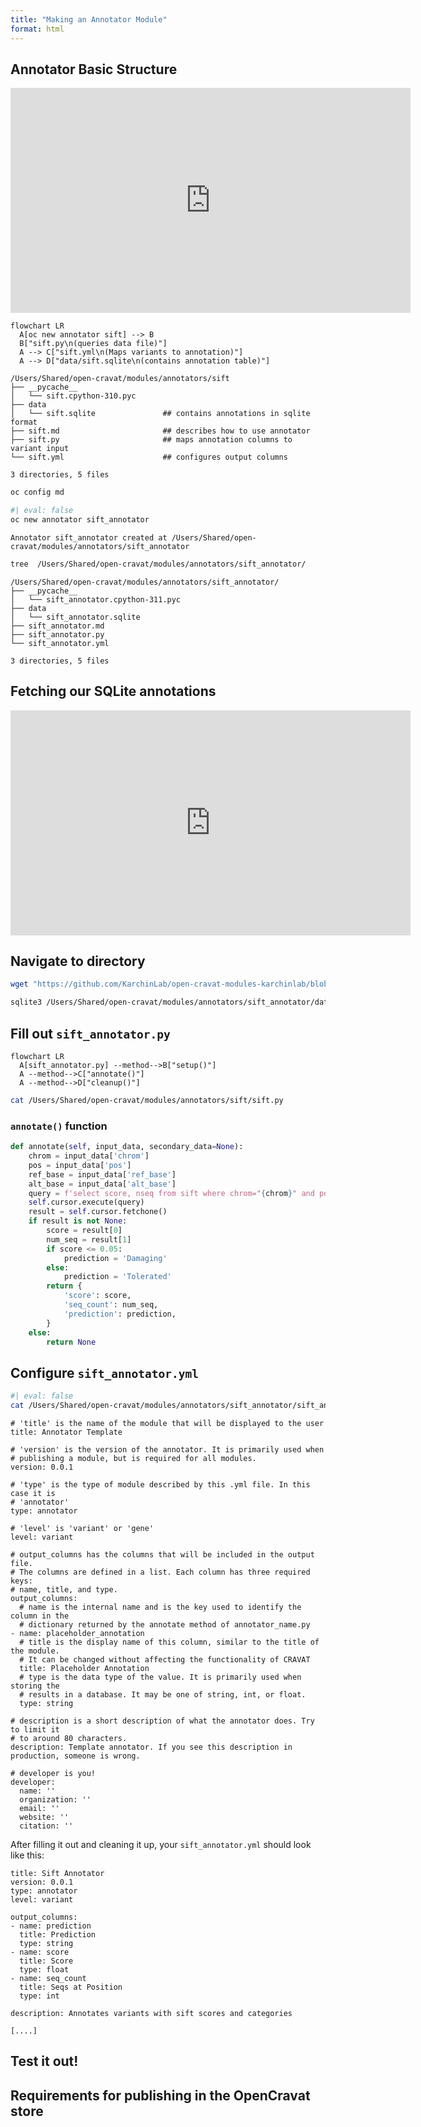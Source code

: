 ```yaml
---
title: "Making an Annotator Module"
format: html
---
```


## Annotator Basic Structure

<iframe src="https://share.descript.com/embed/TybKsmLT2Rx" width="640" height="360" frameborder="0" allowfullscreen></iframe>

```mermaid
flowchart LR
  A[oc new annotator sift] --> B
  B["sift.py\n(queries data file)"]
  A --> C["sift.yml\n(Maps variants to annotation)"]
  A --> D["data/sift.sqlite\n(contains annotation table)"]
```

```
/Users/Shared/open-cravat/modules/annotators/sift
├── __pycache__
│   └── sift.cpython-310.pyc
├── data
│   └── sift.sqlite               ## contains annotations in sqlite format
├── sift.md                       ## describes how to use annotator
├── sift.py                       ## maps annotation columns to variant input
└── sift.yml                      ## configures output columns

3 directories, 5 files
```


```bash
oc config md
```

```bash
#| eval: false
oc new annotator sift_annotator
```

```
Annotator sift_annotator created at /Users/Shared/open-cravat/modules/annotators/sift_annotator
```

```bash
tree  /Users/Shared/open-cravat/modules/annotators/sift_annotator/
```

```
/Users/Shared/open-cravat/modules/annotators/sift_annotator/
├── __pycache__
│   └── sift_annotator.cpython-311.pyc
├── data
│   └── sift_annotator.sqlite
├── sift_annotator.md
├── sift_annotator.py
└── sift_annotator.yml

3 directories, 5 files
```

## Fetching our SQLite annotations

<iframe src="https://share.descript.com/embed/i8O7qSP87s4" width="640" height="360" frameborder="0" allowfullscreen></iframe>

## Navigate to directory

```bash
wget "https://github.com/KarchinLab/open-cravat-modules-karchinlab/blob/master/annotators/example/data/example.sqlite?raw=true"
```


```bash
sqlite3 /Users/Shared/open-cravat/modules/annotators/sift_annotator/data/sift_annotator.sqlite 'select * from sift limit 10;'
```


## Fill out `sift_annotator.py`

```mermaid
flowchart LR
  A[sift_annotator.py] --method-->B["setup()"]
  A --method-->C["annotate()"]
  A --method-->D["cleanup()"]
```

```bash
cat /Users/Shared/open-cravat/modules/annotators/sift/sift.py
```

### `annotate()` function

```python
def annotate(self, input_data, secondary_data=None):
    chrom = input_data['chrom']
    pos = input_data['pos']
    ref_base = input_data['ref_base']
    alt_base = input_data['alt_base']
    query = f'select score, nseq from sift where chrom="{chrom}" and pos={pos} and ref="{ref_base}" and alt="{alt_base}";'
    self.cursor.execute(query)
    result = self.cursor.fetchone()
    if result is not None:
        score = result[0]
        num_seq = result[1]
        if score <= 0.05:
            prediction = 'Damaging'
        else:
            prediction = 'Tolerated'
        return {
            'score': score,
            'seq_count': num_seq,
            'prediction': prediction,
        }
    else:
        return None
```


## Configure `sift_annotator.yml`

```bash
#| eval: false
cat /Users/Shared/open-cravat/modules/annotators/sift_annotator/sift_annotator.yml
```

```
# 'title' is the name of the module that will be displayed to the user
title: Annotator Template

# 'version' is the version of the annotator. It is primarily used when 
# publishing a module, but is required for all modules.
version: 0.0.1

# 'type' is the type of module described by this .yml file. In this case it is
# 'annotator'
type: annotator

# 'level' is 'variant' or 'gene'
level: variant

# output_columns has the columns that will be included in the output file.
# The columns are defined in a list. Each column has three required keys:
# name, title, and type.
output_columns:
  # name is the internal name and is the key used to identify the column in the
  # dictionary returned by the annotate method of annotator_name.py
- name: placeholder_annotation
  # title is the display name of this column, similar to the title of the module.
  # It can be changed without affecting the functionality of CRAVAT
  title: Placeholder Annotation
  # type is the data type of the value. It is primarily used when storing the 
  # results in a database. It may be one of string, int, or float.
  type: string

# description is a short description of what the annotator does. Try to limit it
# to around 80 characters.
description: Template annotator. If you see this description in production, someone is wrong.

# developer is you!
developer:
  name: ''
  organization: ''
  email: ''
  website: ''
  citation: ''
```

After filling it out and cleaning it up, your `sift_annotator.yml` should look like this:

```
title: Sift Annotator
version: 0.0.1
type: annotator
level: variant

output_columns:
- name: prediction
  title: Prediction
  type: string
- name: score
  title: Score
  type: float
- name: seq_count
  title: Seqs at Position
  type: int

description: Annotates variants with sift scores and categories

[....]
```



## Test it out!



## Requirements for publishing in the OpenCravat store


